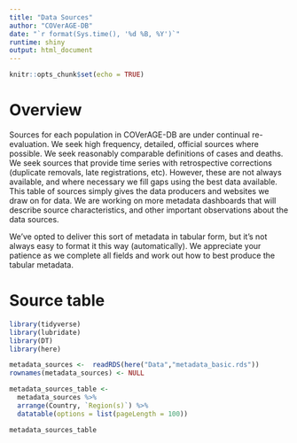 ```yaml
---
title: "Data Sources"
author: "COVerAGE-DB"
date: "`r format(Sys.time(), '%d %B, %Y')`"
runtime: shiny
output: html_document
---
```


```r
knitr::opts_chunk$set(echo = TRUE)
```

# Overview
Sources for each population in COVerAGE-DB are under continual re-evaluation. We seek high frequency, detailed, official sources where possible. We seek reasonably comparable definitions of cases and deaths. We seek sources that provide time series with retrospective corrections (duplicate removals, late registrations, etc). However, these are not always available, and where necessary we fill gaps using the best data available. This table of sources simply gives the data producers and websites we draw on for data. We are working on more metadata dashboards that will describe source characteristics, and other important observations about the data sources. 

We've opted to deliver this sort of metadata in tabular form, but it's not always easy to format it this way (automatically). We appreciate your patience as we complete all fields and work out how to best produce the tabular metadata.

# Source table


```r
library(tidyverse)
library(lubridate)
library(DT)
library(here)

metadata_sources <-  readRDS(here("Data","metadata_basic.rds"))
rownames(metadata_sources) <- NULL

metadata_sources_table <-
  metadata_sources %>% 
  arrange(Country, `Region(s)`) %>% 
  datatable(options = list(pageLength = 100))

```

```r
metadata_sources_table
```
